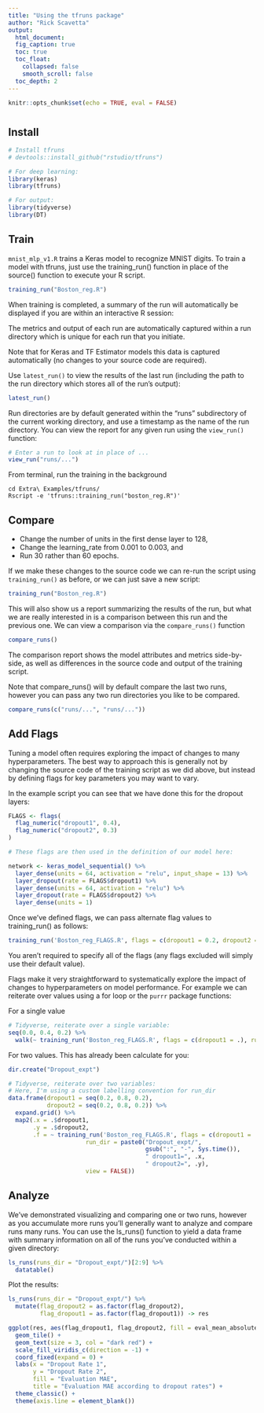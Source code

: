 ```yaml
---
title: "Using the tfruns package"
author: "Rick Scavetta"
output:
  html_document:
  fig_caption: true
  toc: true
  toc_float:
    collapsed: false
    smooth_scroll: false
  toc_depth: 2
---
```


```r
knitr::opts_chunk$set(echo = TRUE, eval = FALSE)
```

# {.tabset .tabset-fade .tabset-pills}
 
## Install

```r

# Install tfruns
# devtools::install_github("rstudio/tfruns")

# For deep learning:
library(keras)
library(tfruns)

# For output:
library(tidyverse)
library(DT)
```

## Train

`mnist_mlp_v1.R` trains a Keras model to recognize MNIST digits. To train a model with tfruns, just use the training_run() function in place of the source() function to execute your R script.

```r
training_run("Boston_reg.R")
```

When training is completed, a summary of the run will automatically be displayed if you are within an interactive R session:

The metrics and output of each run are automatically captured within a run directory which is unique for each run that you initiate.

Note that for Keras and TF Estimator models this data is captured automatically (no changes to your source code are required).

Use `latest_run()` to view the results of the last run (including the path to the run directory which stores all of the run’s output):

```r
latest_run()
```

Run directories are by default generated within the "runs" subdirectory of the current working directory, and use a timestamp as the name of the run directory. You can view the report for any given run using the `view_run()` function:

```r
# Enter a run to look at in place of ...
view_run("runs/...")

```

From terminal, run the training in the background

```
cd Extra\ Examples/tfruns/
Rscript -e 'tfruns::training_run("boston_reg.R")'
```

## Compare

- Change the number of units in the first dense layer to 128, 
- Change the learning_rate from 0.001 to 0.003, and
- Run 30 rather than 60 epochs.

If we make these changes to the source code we can re-run the script using `training_run()` as before, or we can just save a new script:

```r
training_run("Boston_reg.R")
```

This will also show us a report summarizing the results of the run, but what we are really interested in is a comparison between this run and the previous one. We can view a comparison via the `compare_runs()` function

```r
compare_runs()
```

The comparison report shows the model attributes and metrics side-by-side, as well as differences in the source code and output of the training script.

Note that compare_runs() will by default compare the last two runs, however you can pass any two run directories you like to be compared.

```r
compare_runs(c("runs/...", "runs/..."))
```

## Add Flags

Tuning a model often requires exploring the impact of changes to many hyperparameters. The best way to approach this is generally not by changing the source code of the training script as we did above, but instead by defining flags for key parameters you may want to vary. 

In the example script you can see that we have done this for the dropout layers:

```r
FLAGS <- flags(
  flag_numeric("dropout1", 0.4),
  flag_numeric("dropout2", 0.3)
)

# These flags are then used in the definition of our model here:

network <- keras_model_sequential() %>% 
  layer_dense(units = 64, activation = "relu", input_shape = 13) %>% 
  layer_dropout(rate = FLAGS$dropout1) %>%
  layer_dense(units = 64, activation = "relu") %>% 
  layer_dropout(rate = FLAGS$dropout2) %>%
  layer_dense(units = 1)
```

Once we’ve defined flags, we can pass alternate flag values to training_run() as follows:

```r
training_run('Boston_reg_FLAGS.R', flags = c(dropout1 = 0.2, dropout2 = 0.2))
```

You aren’t required to specify all of the flags (any flags excluded will simply use their default value).

Flags make it very straightforward to systematically explore the impact of changes to hyperparameters on model performance. For example we can reiterate over values using a for loop or the `purrr` package functions:

For a single value

```r
# Tidyverse, reiterate over a single variable:
seq(0.0, 0.4, 0.2) %>%
  walk(~ training_run('Boston_reg_FLAGS.R', flags = c(dropout1 = .), run_dir = paste0(gsub(":", "-", Sys.time()), " dropout1=", .)))
```

For two values. This has already been calculate for you:

```r
dir.create("Dropout_expt")

# Tidyverse, reiterate over two variables:
# Here, I'm using a custom labelling convention for run_dir
data.frame(dropout1 = seq(0.2, 0.8, 0.2),
           dropout2 = seq(0.2, 0.8, 0.2)) %>% 
  expand.grid() %>% 
  map2(.x = .$dropout1, 
       .y = .$dropout2, 
       .f = ~ training_run('Boston_reg_FLAGS.R', flags = c(dropout1 = .x, dropout2 = .y), 
                      run_dir = paste0("Dropout_expt/", 
                                       gsub(":", "-", Sys.time()), 
                                       " dropout1=", .x, 
                                       " dropout2=", .y),
                      view = FALSE))

```

## Analyze

We’ve demonstrated visualizing and comparing one or two runs, however as you accumulate more runs you’ll generally want to analyze and compare runs many runs. You can use the ls_runs() function to yield a data frame with summary information on all of the runs you’ve conducted within a given directory:


```r
ls_runs(runs_dir = "Dropout_expt/")[2:9] %>% 
  datatable()
```

Plot the results:

```r

ls_runs(runs_dir = "Dropout_expt/") %>% 
  mutate(flag_dropout2 = as.factor(flag_dropout2),
         flag_dropout1 = as.factor(flag_dropout1)) -> res

ggplot(res, aes(flag_dropout1, flag_dropout2, fill = eval_mean_absolute_error, label = eval_mean_absolute_error)) +
  geom_tile() +
  geom_text(size = 3, col = "dark red") +
  scale_fill_viridis_c(direction = -1) +
  coord_fixed(expand = 0) +
  labs(x = "Dropout Rate 1", 
       y = "Dropout Rate 2", 
       fill = "Evaluation MAE", 
       title = "Evaluation MAE according to dropout rates") +
  theme_classic() +
  theme(axis.line = element_blank())
```

